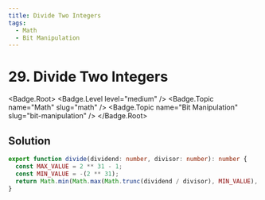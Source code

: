 ```yaml
---
title: Divide Two Integers
tags:
  - Math
  - Bit Manipulation
---
```


# 29. Divide Two Integers

<Badge.Root>
  <Badge.Level level="medium" />
  <Badge.Topic name="Math" slug="math" />
  <Badge.Topic name="Bit Manipulation" slug="bit-manipulation" />
</Badge.Root>

## Solution

```typescript filename="solution.ts" copy
export function divide(dividend: number, divisor: number): number {
  const MAX_VALUE = 2 ** 31 - 1;
  const MIN_VALUE = -(2 ** 31);
  return Math.min(Math.max(Math.trunc(dividend / divisor), MIN_VALUE), MAX_VALUE);
}
```

<ProblemLink
  codingSite="leetcode"
  href="https://leetcode.com/problems/divide-two-integers"
  title="Divide Two Integers"
/>
